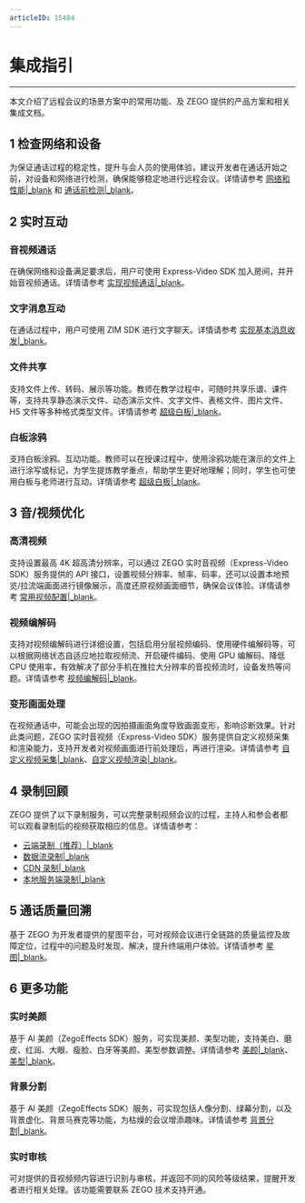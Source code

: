 ```yaml
---
articleID: 15484
---
```

# 集成指引

- - -

本文介绍了远程会议的场景方案中的常用功能、及 ZEGO 提供的产品方案和相关集成文档。

## 1 检查网络和设备

为保证通话过程的稳定性，提升与会人员的使用体验，建议开发者在通话开始之前，对设备和网络进行检测，确保能够稳定地进行远程会议。详情请参考 [网络和性能\|_blank](#6643) 和 [通话前检测\|_blank](#12053)。

## 2 实时互动

### 音视频通话

在确保网络和设备满足要求后，用户可使用 Express-Video SDK 加入房间，并开始音视频通话。详情请参考 [实现视频通话\|_blank](#7628)。

### 文字消息互动

在通话过程中，用户可使用 ZIM SDK 进行文字聊天。详情请参考 [实现基本消息收发\|_blank](#11567)。


### 文件共享

支持文件上传、转码、展示等功能。教师在教学过程中，可随时共享乐谱、课件等，支持共享静态演示文件、动态演示文件、文字文件、表格文件、图片文件、H5 文件等多种格式类型文件。详情请参考 [超级白板\|_blank](#11287)。

### 白板涂鸦

支持白板涂鸦、互动功能。教师可以在授课过程中，使用涂鸦功能在演示的文件上进行涂写或标记，为学生提炼教学重点，帮助学生更好地理解；同时，学生也可使用白板与老师进行互动。详情请参考 [超级白板\|_blank](#11287)。

## 3 音/视频优化

### 高清视频

支持设置最高 4K 超高清分辨率，可以通过 ZEGO 实时音视频（Express-Video SDK）服务提供的 API 接口，设置视频分辨率、帧率、码率，还可以设置本地预览/拉流端画面进行镜像展示，高度还原视频画面细节，确保会议体验。详情请参考 [常用视频配置\|_blank](#10365)。

### 视频编解码

支持对视频编解码进行详细设置，包括启用分层视频编码、使用硬件编解码等，可以根据网络状态自适应地拉取视频流、开启硬件编码、使用 GPU 编解码、降低 CPU 使用率，有效解决了部分手机在推拉大分辨率的音视频流时，设备发热等问题。详情请参考 [视频编解码\|_blank](#4431)。

### 变形画面处理

在视频通话中，可能会出现的因拍摄画面角度导致画面变形，影响诊断效果。针对此类问题，ZEGO 实时音视频（Express-Video SDK）服务提供自定义视频采集和渲染能力，支持开发者对视频画面进行前处理后，再进行渲染。详情请参考 [自定义视频采集\|_blank](#3676)、[自定义视频渲染\|_blank](#3673)。


## 4 录制回顾

ZEGO 提供了以下录制服务，可以完整录制视频会议的过程，主持人和参会者都可以观看录制后的视频获取相应的信息。详情请参考：

- [云端录制（推荐）\|_blank](#6205)
- [数据流录制\|_blank](#10283)
- [CDN 录制\|_blank](#8834)
- [本地服务端录制\|_blank](#2200)


## 5 通话质量回溯

基于 ZEGO 为开发者提供的星图平台，可对视频会议进行全链路的质量监控及故障定位，过程中的问题及时发现、解决，提升终端用户体验。详情请参考 [星图\|_blank](#16353)。


## 6 更多功能

### 实时美颜

基于 AI 美颜（ZegoEffects SDK）服务，可实现美颜、美型功能，支持美白、磨皮、红润、大眼、瘦脸、白牙等美颜、美型参数调整。详情请参考 [美颜\|_blank](#9637)、[美型\|_blank](#9641)。

### 背景分割

基于 AI 美颜（ZegoEffects SDK）服务，可实现包括人像分割、绿幕分割，以及背景虚化、背景马赛克等功能，为枯燥的会议增添趣味。详情请参考 [背景分割\|_blank](#9645)。

### 实时审核

可对提供的音视频频内容进行识别与审核，并返回不同的风险等级结果，提醒开发者进行相关处理。该功能需要联系 ZEGO 技术支持开通。

